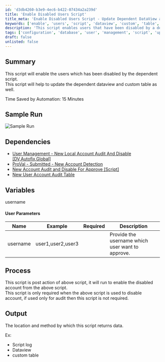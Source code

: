 ```yaml
---
id: 'd3db4260-b3e9-4ec6-b422-07434a2a239d'
title: 'Enable Disabled Users Script'
title_meta: 'Enable Disabled Users Script - Update Dependent DataView and Custom Table'
keywords: ['enable', 'users', 'script', 'dataview', 'custom', 'table', 'audit']
description: 'This script enables users that have been disabled by a dependent script. It also updates the dependent DataView and custom table, saving approximately 15 minutes through automation. This is a post-action script that is essential when the previous script is used to disable accounts.'
tags: ['configuration', 'database', 'user', 'management', 'script', 'update']
draft: false
unlisted: false
---
```

## Summary

This script will enable the users which has been disabled by the dependent script.  
This script will help to update the dependent dataview and custom table as well.

Time Saved by Automation: 15 Minutes

## Sample Run

![Sample Run](../../../static/img/User-Management---Approved-New-User---Activate-DV,Param/image_1.png)

## Dependencies

- [User Management - New Local Account Audit And Disable [DV,Autofix,Global]](https://proval.itglue.com/DOC-5078775-7771697)  
- [ProVal - Submitted - New Account Detection](https://proval.itglue.com/DOC-5078775-7695147)  
- [New Account Audit and Disable For Approve [Script]](https://proval.itglue.com/DOC-5078775-7771663)  
- [New User Account Audit Table](https://proval.itglue.com/DOC-5078775-7771654)  

## Variables

username

#### User Parameters

| Name     | Example                | Required | Description                                    |
|----------|------------------------|----------|------------------------------------------------|
| username | user1,user2,user3     |          | Provide the username which user want to approve.|

## Process

This script is post action of above script, it will run to enable the disabled account from the above script.  
This script is only required when the above script is used to disable account, if used only for audit then this script is not required.

## Output

The location and method by which this script returns data.

Ex:  

- Script log
- Dataview
- custom table











